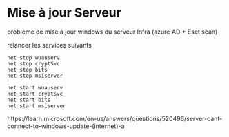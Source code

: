 # Mise à jour Serveur

problème de mise à jour windows du serveur Infra (azure AD + Eset scan)

relancer les services suivants

```
net stop wuauserv
net stop cryptSvc
net stop bits
net stop msiserver
```

```
net start wuauserv
net start cryptSvc
net start bits
net start msiserver
```


https://learn.microsoft.com/en-us/answers/questions/520496/server-cant-connect-to-windows-update-(internet)-a